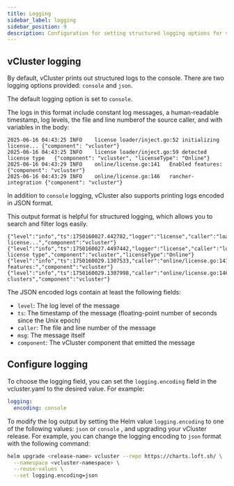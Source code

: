 ```yaml
---
title: Logging
sidebar_label: logging
sidebar_position: 9
description: Configuration for setting structured logging options for vCluster.
---
```


## vCluster logging

By default, vCluster prints out structured logs to the console. There are two logging options provided: `console` and `json`.

The default logging option is set to `console`.

The logs in this format include constant log messages, a human-readable timestamp, log levels, the file and line numberof the source caller, and with variables in the body:

```text
2025-06-16 04:43:25	INFO	license	loader/inject.go:52	initializing license...	{"component": "vcluster"}
2025-06-16 04:43:25	INFO	license	loader/inject.go:59	detected license type	{"component": "vcluster", "licenseType": "Online"}
2025-06-16 04:43:29	INFO	online/license.go:141	Enabled features:	{"component": "vcluster"}
2025-06-16 04:43:29	INFO	online/license.go:146	rancher-integration	{"component": "vcluster"}

```

In addition to `console` logging, vCluster also supports printing logs encoded in JSON format.

This output format is helpful for structured logging, which allows you to search and filter logs easily.

```text
{"level":"info","ts":1750160027.442782,"logger":"license","caller":"loader/inject.go:52","msg":"initializing license...","component":"vcluster"}
{"level":"info","ts":1750160027.4497442,"logger":"license","caller":"loader/inject.go:59","msg":"detected license type","component":"vcluster","licenseType":"Online"}
{"level":"info","ts":1750160029.1307533,"caller":"online/license.go:141","msg":"Enabled features:","component":"vcluster"}
{"level":"info","ts":1750160029.1307998,"caller":"online/license.go:146","msg":"connected-clusters","component":"vcluster"}
```

The JSON encoded logs contain at least the following fields:

- `level`: The log level of the message
- `ts`: The timestamp of the message (floating-point number of seconds since the Unix epoch)
- `caller`: The file and line number of the message
- `msg`: The message itself
- `component`: The vCluster component that emitted the message

## Configure logging

To choose the logging field, you can set the `logging.encoding` field in the vcluster.yaml to the desired value. For example:
```yaml
logging:
  encoding: console
```

To modify the log output by setting the Helm value `logging.encoding` to one of the following values: `json` or `console` ,
and upgrading your vCluster release. For example, you can change the logging encoding to `json` format with the following command:

```bash
helm upgrade <release-name> vcluster --repo https://charts.loft.sh/ \
  --namespace <vcluster-namespace> \
  --reuse-values \
  --set logging.encoding=json
```



